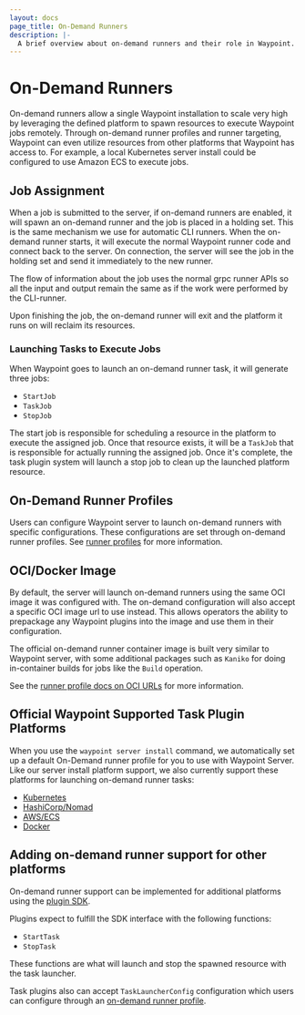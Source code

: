 ```yaml
---
layout: docs
page_title: On-Demand Runners
description: |-
  A brief overview about on-demand runners and their role in Waypoint.
---
```


# On-Demand Runners

On-demand runners allow a single Waypoint installation to scale very high by
leveraging the defined platform to spawn resources to execute Waypoint jobs
remotely. Through on-demand runner profiles and runner targeting, Waypoint can
even utilize resources from other platforms that Waypoint has access to. For
example, a local Kubernetes server install could be configured to use Amazon ECS
to execute jobs.

## Job Assignment

When a job is submitted to the server, if on-demand runners are enabled, it
will spawn an on-demand runner and the job is placed in a holding set. This is
the same mechanism we use for automatic CLI runners. When the on-demand
runner starts, it will execute the normal Waypoint runner code and connect back
to the server. On connection, the server will see the job in the holding set
and send it immediately to the new runner.

The flow of information about the job uses the normal grpc runner APIs so all
the input and output remain the same as if the work were performed by the
CLI-runner.

Upon finishing the job, the on-demand runner will exit and the platform it runs
on will reclaim its resources.

### Launching Tasks to Execute Jobs

When Waypoint goes to launch an on-demand runner task, it will generate three
jobs:

- `StartJob`
- `TaskJob`
- `StopJob`

The start job is responsible for scheduling a resource in the platform to execute
the assigned job. Once that resource exists, it will be a `TaskJob` that is
responsible for actually running the assigned job. Once it's complete, the task
plugin system will launch a stop job to clean up the launched platform resource.

## On-Demand Runner Profiles

Users can configure Waypoint server to launch on-demand runners with specific
configurations. These configurations are set through on-demand runner profiles.
See [runner profiles](/docs/runner/profiles) for more information.

## OCI/Docker Image

By default, the server will launch on-demand runners using the same OCI image
it was configured with. The on-demand configuration will also accept a specific
OCI image url to use instead. This allows operators the ability to prepackage
any Waypoint plugins into the image and use them in their configuration.

The official on-demand runner container image is built very similar to Waypoint
server, with some additional packages such as `Kaniko` for doing in-container
builds for jobs like the `Build` operation.

See the [runner profile docs on OCI URLs](/docs/runner/profiles#oci-url) for more information.

## Official Waypoint Supported Task Plugin Platforms

When you use the `waypoint server install` command, we automatically set up a
default On-Demand runner profile for you to use with Waypoint Server. Like our
server install platform support, we also currently support these platforms
for launching on-demand runner tasks:

- [Kubernetes](/plugins/kubernetes#kubernetes-task)
- [HashiCorp/Nomad](/plugins/nomad#nomad-task)
- [AWS/ECS](/plugins/aws-ecs#aws-ecs-task)
- [Docker](/plugins/docker#docker-task)

## Adding on-demand runner support for other platforms

On-demand runner support can be implemented for additional platforms
using the [plugin SDK](/docs/extending-waypoint).

Plugins expect to fulfill the SDK interface with the following functions:

- `StartTask`
- `StopTask`

These functions are what will launch and stop the spawned resource with the
task launcher.

Task plugins also can accept `TaskLauncherConfig` configuration which users can
configure through an [on-demand runner profile](/docs/runner/profiles).
